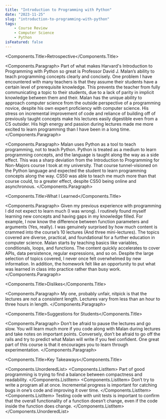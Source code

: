 ```yaml
---
title: "Introduction to Programming with Python"
date: "2023-11-25"
slug: "introduction-to-programming-with-python"
tags:
    - Course Review
    - Computer Science
    - Python
isFeatured: false
---
```



<Components.Title>Retrospective</Components.Title>

<Components.Paragraph>
    Part of what makes Harvard's Introduction to Programming with Python so great is Professor David J. Malan’s ability to teach programming concepts clearly and concisely. One problem I have encountered with many teachers is that they assume their students have a certain level of prerequisite knowledge. This prevents the teacher from fully communicating a topic to their students, due to a lack of parity in implicit knowledge between them and their. Malan has the unique ability to approach computer science from the outside perspective of a programming novice, despite his own expert proficiency with computer science. His stress on incremental improvement of code and reliance of building off of previously taught concepts make his lectures easily digestible even from a CS outsider. His high energy and passion during lectures made me more excited to learn programming than I have been in a long time.
</Components.Paragraph>

<Components.Paragraph>
    Malan uses Python as a tool to teach programming, not to teach Python. Python is treated as a medium to learn programming concepts, and the language is taught along the way as a side effect. This was a sharp deviation from the Introduction to Programming for Non-Majors course I took at my university. That course tunnel-visioned on the Python language and expected the student to learn programming concepts along the way. CS50 was able to teach me much more than that course could, to a greater effect, despite CS50 being online and asynchronous.
</Components.Paragraph>

<Components.Title>What I Learned</Components.Title>

<Components.Paragraph>
    Given my previous experience with programming I did not expect to learn much (I was wrong). I routinely found myself learning new concepts and having gaps in my knowledge filled. For example, I now know the difference between function parameters and arguments (Yes, really). I was genuinely surprised by how much content is crammed into the course’s 10 lectures (And three mini-lectures). The topics covered are diverse, practical, and foundational for a further education in computer science. Malan starts by teaching basics like variables, conditionals, loops, and functions. The content quickly accelerates to cover APIs, data persistence, regular expressions, and so on. Despite the large selection of topics covered, I never once felt overwhelmed by new information. In addition, the homework felt like an opportunity to put what was learned in class into practice rather than busy work.
</Components.Paragraph>

<Components.Title>Dislikes</Components.Title>

<Components.Paragraph>
    My one, probably unfair, nitpick is that the lectures are not a consistent length. Lectures vary from less than an hour to three hours in length.
</Components.Paragraph>

<Components.Title>Suggestions for Students</Components.Title>

<Components.Paragraph>
    Don’t be afraid to pause the lectures and go slow. You will learn much more if you code along with Malan during lectures and take notes on important points. Conversely, don’t be afraid to go off the rails and try to predict what Malan will write if you feel confident. One great part of this course is that it encourages you to learn through experimentation.
</Components.Paragraph>

<Components.Title>Key Takeaways</Components.Title>

<Components.UnorderedList>
    <Components.ListItem>
        Part of good programming is trying to find a balance between compactness and readability.
    </Components.ListItem>
    <Components.ListItem>
        Don’t try to write a program all at once. Incremental progress is important for catching bugs in one’s code and improving it over time.
    </Components.ListItem>
    <Components.ListItem>
        Testing code with unit tests is important to confirm that the overall functionality of a function doesn’t change, even if the code inside the function does change.
    </Components.ListItem>
</Components.UnorderedList>